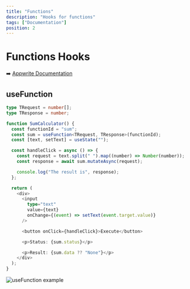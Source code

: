 ```yaml
---
title: "Functions"
description: "Hooks for functions"
tags: ["Documentation"]
position: 2
---
```


# Functions Hooks

➡️ [Appwrite Documentation](https://appwrite.io/docs/client/functions)

## useFunction

```typescript
type TRequest = number[];
type TResponse = number;

function SumCalculator() {
  const functionId = "sum";
  const sum = useFunction<TRequest, TResponse>(functionId);
  const [text, setText] = useState("");

  const handleClick = async () => {
    const request = text.split(" ").map((number) => Number(number));
    const response = await sum.mutateAsync(request);

    console.log("The result is", response);
  };

  return (
    <div>
      <input
        type="text"
        value={text}
        onChange={(event) => setText(event.target.value)}
      />

      <button onClick={handleClick}>Execute</button>

      <p>Status: {sum.status}</p>

      <p>Result: {sum.data ?? "None"}</p>
    </div>
  );
}
```

![useFunction example](/docs/functions/images/useFunction.gif)
